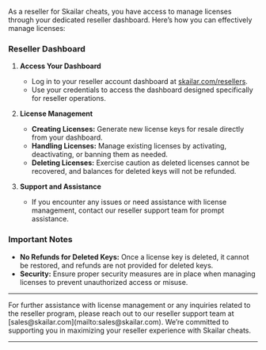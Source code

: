 As a reseller for Skailar cheats, you have access to manage licenses through your dedicated reseller dashboard. Here’s how you can effectively manage licenses:

### Reseller Dashboard

1. **Access Your Dashboard**
   - Log in to your reseller account dashboard at [skailar.com/resellers](https://skailar.com/resellers).
   - Use your credentials to access the dashboard designed specifically for reseller operations.

2. **License Management**
   - **Creating Licenses:** Generate new license keys for resale directly from your dashboard.
   - **Handling Licenses:** Manage existing licenses by activating, deactivating, or banning them as needed.
   - **Deleting Licenses:** Exercise caution as deleted licenses cannot be recovered, and balances for deleted keys will not be refunded.

3. **Support and Assistance**
   - If you encounter any issues or need assistance with license management, contact our reseller support team for prompt assistance.

### Important Notes

- **No Refunds for Deleted Keys:** Once a license key is deleted, it cannot be restored, and refunds are not provided for deleted keys.
- **Security:** Ensure proper security measures are in place when managing licenses to prevent unauthorized access or misuse.

---

<Card title="Need Assistance?" icon="headset" href="https://discord.gg/skailar">
For further assistance with license management or any inquiries related to the reseller program, please reach out to our reseller support team at [sales@skailar.com](mailto:sales@skailar.com). We’re committed to supporting you in maximizing your reseller experience with Skailar cheats.
</Card>

---